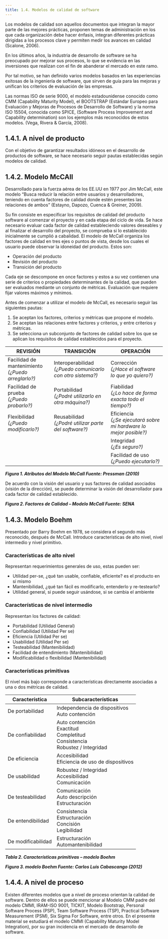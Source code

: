 ```yaml
---
title: 1.4. Modelos de calidad de software
---
```



Los modelos de calidad son aquellos documentos que integran la mayor parte de las mejores prácticas, proponen temas de administración en los que cada organización debe hacer énfasis, integran diferentes prácticas dirigidas a los procesos clave y permiten medir los avances en calidad (Scalone, 2006).

En los últimos años, la industria de desarrollo de software se ha preocupado por mejorar sus procesos, lo que se evidencia en las inversiones que realizan con el fin de abanderar el mercado en este ramo.

Por tal motivo, se han definido varios modelos basados en las experiencias exitosas de la ingeniería de software, que sirven de guía para las mejoras y unifican los criterios de evaluación de las empresas. 

Las normas ISO de serie 9000, el modelo estadounidense conocido como CMM (Capability Maturity Model), el BOOTSTRAP (Estándar Europeo para Evaluación y Mejoras de Procesos de Desarrollo de Software) y la norma ISO 15504, conocida como SPICE, (Software Process Improvement and Capability determination) son los ejemplos más reconocidos de estos modelos. (Vega, Rivera  & García,  2008). 

## 1.4.1. A nivel de producto

Con el objetivo de garantizar resultados idóneos en el desarrollo de productos de software, se hace necesario seguir pautas establecidas según modelos de calidad. 

## 1.4.2. Modelo McCAll

Desarrollado para la fuerza aérea de los EE.UU en 1977 por Jim McCall, este modelo “Busca reducir la relación entre usuarios y desarrolladores, teniendo en cuenta factores de calidad donde estén presentes las relaciones de ambos” (Estayno, Dapozo, Cuenca  & Greiner, 2009).

Su fin consiste en especificar los requisitos de calidad del producto software al comenzar el proyecto y en cada etapa del ciclo de vida. Se hace necesario evaluar cada factor de calidad estableciendo valores deseables y al finalizar el desarrollo del proyecto, se comprueba si lo establecido inicialmente se cumplió a cabalidad.  El modelo de McCall organiza los factores de calidad en tres ejes o puntos de vista, desde los cuales el usuario puede observar la idoneidad del producto. Estos son: 

- Operación del producto 
- Revisión del producto 
- Transición del producto 

Cada eje se descompone en once factores y estos a su vez contienen una serie de criterios o propiedades determinantes de la calidad, que pueden ser evaluados mediante un conjunto de métricas. Evaluación que requiere fijar valores máximos y mínimos. 

Antes de comenzar a utilizar el modelo de McCall, es necesario seguir las siguientes pautas:

1. Se aceptan los factores, criterios y métricas que propone el modelo.
2. Se aceptan las relaciones entre factores y criterios, y entre criterios y métricas.
3. Se selecciona un subconjunto de factores de calidad sobre los que se aplican los requisitos de calidad establecidos para el proyecto.

<SoftwareQualityTriangle />

<table style={{ width: '100%', borderCollapse: 'collapse', textAlign: 'left' }}>
  <thead>
    <tr>
      <th style={{ border: '1px solid #ddd', padding: '8px' }}>REVISIÓN</th>
      <th style={{ border: '1px solid #ddd', padding: '8px' }}>TRANSICIÓN</th>
      <th style={{ border: '1px solid #ddd', padding: '8px' }}>OPERACIÓN</th>
    </tr>
  </thead>
  <tbody>
    <tr>
      <td style={{ border: '1px solid #ddd', padding: '8px' }}>
        Facilidad de mantenimiento<br />
        <em>(¿Puedo arreglarlo?)</em>
      </td>
      <td style={{ border: '1px solid #ddd', padding: '8px' }}>
        Interoperabilidad<br />
        <em>(¿Puedo comunicarlo con otro sistema?)</em>
      </td>
      <td style={{ border: '1px solid #ddd', padding: '8px' }}>
        Corrección<br />
        <em>(¿Hace el software lo que yo quiero?)</em>
      </td>
    </tr>
    <tr>
      <td style={{ border: '1px solid #ddd', padding: '8px' }}>
        Facilidad de prueba<br />
        <em>(¿Puedo probarlo?)</em>
      </td>
      <td style={{ border: '1px solid #ddd', padding: '8px' }}>
        Portabilidad<br />
        <em>(¿Podré utilizarlo en otra máquina?)</em>
      </td>
      <td style={{ border: '1px solid #ddd', padding: '8px' }}>
        Fiabilidad<br />
        <em>(¿Lo hace de forma exacta todo el tiempo?)</em>
      </td>
    </tr>
    <tr>
      <td style={{ border: '1px solid #ddd', padding: '8px' }}>
        Flexibilidad<br />
        <em>(¿Puedo modificarlo?)</em>
      </td>
      <td style={{ border: '1px solid #ddd', padding: '8px' }}>
        Reusabilidad<br />
        <em>(¿Podré utilizar parte del software?)</em>
      </td>
      <td style={{ border: '1px solid #ddd', padding: '8px' }}>
        Eficiencia<br />
        <em>(¿Se ejecutará sobre mi hardware lo mejor posible?)</em>
      </td>
    </tr>
    <tr>
      <td></td>
      <td></td>
      <td style={{ border: '1px solid #ddd', padding: '8px' }}>
        Integridad<br />
        <em>(¿Es seguro?)</em>
      </td>
    </tr>
    <tr>
      <td></td>
      <td></td>
      <td style={{ border: '1px solid #ddd', padding: '8px' }}>
        Facilidad de uso<br />
        <em>(¿Puedo ejecutarlo?)</em>
      </td>
    </tr>
  </tbody>
</table>

___Figura 1. Atributos del Modelo McCall Fuente:  Pressman (2010)___

De acuerdo con la visión del usuario y sus factores de calidad asociados (visión de la dirección), se puede determinar la visión del desarrollador para cada factor de calidad establecido. 

<ImageZoom
  src="/images/calidad-en-el-desarrollo-de-software/001.png"
  alt="Ejemplo de zoom"
  width={800}
  height={500}
/> 

___Figura 2. Factores de Calidad – Modelo McCall Fuente: SENA___

## 1.4.3. Modelo Boehm

Presentado por Barry Boehm en 1978, se considera el segundo más reconocido,  después de McCall. Introduce características de alto nivel, nivel intermedio y nivel primitivo.

### Características de alto nivel

Representan requerimientos generales de uso, estas pueden ser:

- Utilidad per-se, ¿qué tan usable, confiable, eficiente? es el producto en sí mismo
- Mantenibilidad, ¿qué tan fácil es modificarlo, entenderlo y re-testearlo?
- Utilidad general, si puede seguir usándose, si se cambia el ambiente

### Características de nivel intermedio 
 
Representan los factores de calidad:

- Portabilidad (Utilidad General)
- Confiabilidad (Utilidad Per se)
- Eficiencia (Utilidad Per se)
- Usabilidad (Utilidad Per se)
- Testeabilidad (Mantenibilidad)
- Facilidad de entendimiento (Mantenibilidad)
- Modificabilidad o flexibilidad (Mantenibilidad)

### Características primitivas

El nivel más bajo corresponde a características directamente asociadas a una o dos métricas de calidad.

<table>
  <thead>
    <tr>
      <th>Característica</th>
      <th>Subcaracterísticas</th>
    </tr>
  </thead>
  <tbody>
    <tr>
      <td>De portabilidad</td>
      <td>
        Independencia de dispositivos<br />
        Auto contención
      </td>
    </tr>
    <tr>
      <td>De confiabilidad</td>
      <td>
        Auto contención<br />
        Exactitud<br />
        Completitud<br />
        Consistencia<br />
        Robustez / Integridad
      </td>
    </tr>
    <tr>
      <td>De eficiencia</td>
      <td>
        Accesibilidad<br />
        Eficiencia de uso de dispositivos
      </td>
    </tr>
    <tr>
      <td>De usabilidad</td>
      <td>
        Robustez / Integridad<br />
        Accesibilidad<br />
        Comunicación
      </td>
    </tr>
    <tr>
      <td>De testeabilidad</td>
      <td>
        Comunicación<br />
        Auto descripción<br />
        Estructuración
      </td>
    </tr>
    <tr>
      <td>De entendibilidad</td>
      <td>
        Consistencia<br />
        Estructuración<br />
        Concisión<br />
        Legibilidad
      </td>
    </tr>
    <tr>
      <td>De modificabilidad</td>
      <td>
        Estructuración<br />
        Automantenibilidad
      </td>
    </tr>
  </tbody>
</table>

___Tabla 2. Características primitivas – modelo Boehm___

<ImageZoom
  src="/images/calidad-en-el-desarrollo-de-software/002.png"
  alt="Ejemplo de zoom"
  width={800}
  height={500}
/> 

___Figura 3. modelo Boehm Fuente: Carlos Luis Cabascango (2012)___

## 1.4.4. A nivel de proceso

Existen diferentes modelos que a nivel de proceso orientan la calidad de software. Dentro de ellos se puede mencionar al Modelo CMM padre del modelo CMMI, IRAM-ISO 9001, TICKIT, Modelo Bootstrap, Personal Software Process (PSP), Team Software Process (TSP), Practical Software Measurement (PSM), Six Sigma For Software, entre otros. En el presente material se estudiará el modelo CMMI (Capability Maturity Model Integration), por su gran incidencia en el mercado de desarrollo de software.